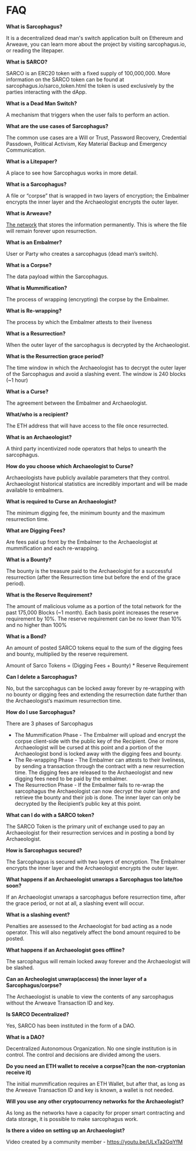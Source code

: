 # FAQ

**What is Sarcophagus?**

It is a decentralized dead man's switch application built on Ethereum and Arweave, you can learn more about the project by visiting sarcophagus.io, or reading the litepaper.

**What is SARCO?**

SARCO is an ERC20 token with a fixed supply of 100,000,000. More information on the SARCO token can be found at sarcophagus.io/sarco_token.html the token is used exclusively by the parties interacting with the dApp.

**What is a Dead Man Switch?**

A mechanism that triggers when the user fails to perform an action.

**What are the use cases of Sarcophagus?**

The common use cases are a Will or Trust, Password Recovery, Credential Passdown, Political Activism, Key Material Backup and Emergency Communication.

**What is a Litepaper?**

A place to see how Sarcophagus works in more detail.

**What is a Sarcophagus?**

A file or “corpse” that is wrapped in two layers of encryption; the Embalmer encrypts the inner layer and the Archaeologist encrypts the outer layer.

**What is Arweave?**

[The network](https://www.arweave.org/) that stores the information permanently. This is where the file will remain forever upon resurrection.

**What is an Embalmer?**

User or Party who creates a sarcophagus (dead man’s switch).

**What is a Corpse?**

The data payload within the Sarcophagus.

**What is Mummification?**

The process of wrapping (encrypting) the corpse by the Embalmer.

**What is Re-wrapping?**

The process by which the Embalmer attests to their liveness

**What is a Resurrection?**

When the outer layer of the sarcophagus is decrypted by the Archaeologist.

**What is the Resurrection grace period?**

The time window in which the Archaeologist has to decrypt the outer layer of the Sarcophagus and avoid a slashing event. The window is 240 blocks (~1 hour)

**What is a Curse?**

The agreement between the Embalmer and Archaeologist.

**What/who is a recipient?**

The ETH address that will have access to the file once resurrected.

**What is an Archaeologist?**

A third party incentivized node operators that helps to unearth the sarcophagus.

**How do you choose which Archaeologist to Curse?**

Archaeologists have publicly available parameters that they control. Archaeologist historical statistics are incredibly important and will be made available to embalmers.

**What is required to Curse an Archaeologist?**

The minimum digging fee, the minimum bounty and the maximum resurrection time.

**What are Digging Fees?**

Are fees paid up front by the Embalmer to the Archaeologist at mummification and each re-wrapping.

**What is a Bounty?**

The bounty is the treasure paid to the Archaeologist for a successful resurrection (after the Resurrection time but before the end of the grace period).

**What is the Reserve Requirement?**

The amount of malicious volume as a portion of the total network for the past 175,000 Blocks (~1 month). Each basis point increases the reserve requirement by 10%. The reserve requirement can be no lower than 10% and no higher than 100%

**What is a Bond?**

An amount of posted SARCO tokens equal to the sum of the digging fees and bounty, multiplied by the reserve requirement.

Amount of Sarco Tokens = (Digging Fees + Bounty) * Reserve Requirement

**Can I delete a Sarcophagus?**

No, but the sarcophagus can be locked away forever by re-wrapping with no bounty or digging fees and extending the resurrection date further than the Archaeologist’s maximum resurrection time.

**How do I use Sarcophagus?**

There are 3 phases of Sarcophagus

- The Mummification Phase - The Embalmer will upload and encrypt the corpse client-side with the public key of the Recipient. One or more Archaeologist will be cursed at this point and a portion of the Archaeologist bond is locked away with the digging fees and bounty.
- The Re-wrapping Phase - The Embalmer can attests to their liveliness, by sending a transaction through the contract with a new resurrection time. The digging fees are released to the Archaeologist and new digging fees need to be paid by the embalmer.
- The Resurrection Phase - If the Embalmer fails to re-wrap the sarcophagus the Archaeologist can now decrypt the outer layer and retrieve the bounty and their job is done. The inner layer can only be decrypted by the Recipient’s public key at this point.

**What can I do with a SARCO token?**

The SARCO Token is the primary unit of exchange used to pay an Archaeologist for their resurrection services and in posting a bond by Archaeologist.

**How is Sarcophagus secured?**

The Sarcophagus is secured with two layers of encryption. The Embalmer encrypts the inner layer and the Archaeologist encrypts the outer layer.

**What happens if an Archaeologist unwraps a Sarcophagus too late/too soon?**

If an Archaeologist unwraps a sarcophagus before resurrection time, after the grace period, or not at all, a slashing event will occur.

**What is a slashing event?**

Penalties are assessed to the Archaeologist for bad acting as a node operator. This will also negatively affect the bond amount required to be posted.

**What happens if an Archaeologist goes offline?**

The sarcophagus will remain locked away forever and the Archaeologist will be slashed.

**Can an Archeologist unwrap(access) the inner layer of a Sarcophagus/corpse?**

The Archaeologist is unable to view the contents of any sarcophagus without the Arweave Transaction ID and key.

**Is SARCO Decentralized?**

Yes, SARCO has been instituted in the form of a DAO.

**What is a DAO?**

Decentralized Autonomous Organization. No one single institution is in control. The control and decisions are divided among the users.

**Do you need an ETH wallet to receive a corpse?(can the non-cryptonian receive it)**

The initial mummification requires an ETH Wallet, but after that, as long as the Arweave Transaction ID and key is known, a wallet is not needed.

**Will you use any other cryptocurrency networks for the Archaeologist?**

As long as the networks have a capacity for proper smart contracting and data storage, it is possible to make sarcophagus work.

**Is there a video on setting up an Archaeologist?**

Video created by a community member - https://youtu.be/ULxTa2GqYfM